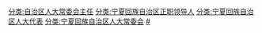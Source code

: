 [[分类:自治区人大常委会主任|分类:自治区人大常委会主任]]
[[分类:宁夏回族自治区正职领导人|分类:宁夏回族自治区正职领导人]]
[[分类:宁夏回族自治区人大代表|分类:宁夏回族自治区人大代表]]
[[分类:宁夏回族自治区人大常委会|分类:宁夏回族自治区人大常委会]]
[[分类:宁夏回族自治区各级人大常委会主任|#]]